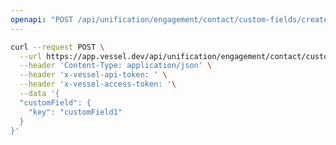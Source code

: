 ```yaml
---
openapi: "POST /api/unification/engagement/contact/custom-fields/create"
---
```


<RequestExample>

```bash Request
curl --request POST \
  --url https://app.vessel.dev/api/unification/engagement/contact/custom-fields/create \
  --header 'Content-Type: application/json' \
  --header 'x-vessel-api-token: ' \
  --header 'x-vessel-access-token: '\
  --data '{
  "customField": {
    "key": "customField1"
  }
}'
```

</RequestExample>
